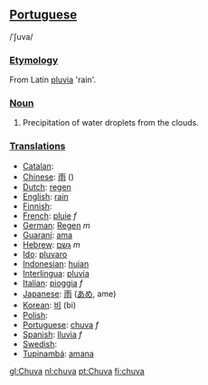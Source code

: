 ==[[Portuguese]]==
/ˈʃuva/
===[[Etymology]]===
From Latin [[pluvia]] 'rain'.
===[[Noun]]===
#Precipitation of water droplets from the clouds.
=== [[Translation]]s ===
*[[Catalan]]: [[]] '' ''
*[[Chinese]]: [[雨]] ()
*[[Dutch]]: [[regen]] '' ''
*[[English]]: [[rain]]
*[[Finnish]]: [[]]
*[[French]]: [[pluie]] ''f''
*[[German]]: [[Regen]] ''m''
*[[Guaraní]]: [[ama]]
*[[Hebrew]]: [[גשם]] ''m''
*[[Ido]]: [[pluvaro]]
*[[Indonesian]]: [[hujan]]
*[[Interlingua]]: [[pluvia]]
*[[Italian]]: [[pioggia]] ''f''
*[[Japanese]]: [[雨]] ([[あめ]], ame)
*[[Korean]]: [[비]] (bi)
*[[Polish]]: [[]]
*[[Portuguese]]: [[chuva]] ''f''
*[[Spanish]]: [[lluvia]] ''f''
*[[Swedish]]: [[]] '' ''
*[[Tupinambá]]: [[amana]]

[[gl:Chuva]]
[[nl:chuva]]
[[pt:Chuva]]
[[fi:chuva]]